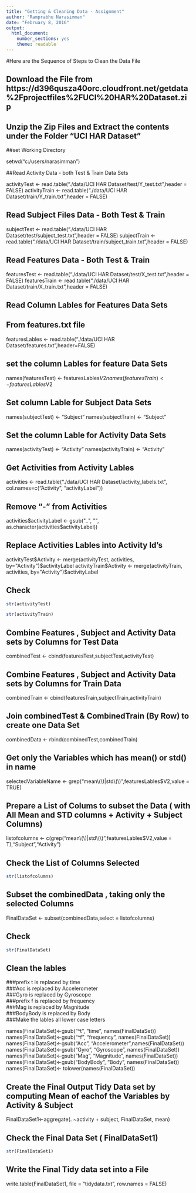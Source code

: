 ```yaml
---
title: "Getting & Cleaning Data - Assignment"
author: "Ramprabhu Narasimman"
date: "February 8, 2016"
output: 
  html_document: 
    number_sections: yes
    theme: readable
---
```


#Here are the Sequence of Steps to Clean the Data File 

## Download the File from https://d396qusza40orc.cloudfront.net/getdata%2Fprojectfiles%2FUCI%20HAR%20Dataset.zip 

## Unzip the Zip Files and Extract the contents under the Folder "UCI HAR Dataset"

##set Working Directory

setwd("c:/users/narasimman")

##Read Activity Data - both Test & Train Data Sets 

activityTest  <- read.table("./data/UCI HAR Dataset/test/Y_test.txt",header = FALSE)
activityTrain <- read.table("./data/UCI HAR Dataset/train/Y_train.txt",header = FALSE)

## Read Subject Files Data - Both Test & Train

subjectTest  <- read.table("./data/UCI HAR Dataset/test/subject_test.txt",header = FALSE)
subjectTrain <- read.table("./data/UCI HAR Dataset/train/subject_train.txt",header = FALSE)

## Read Features Data - Both Test & Train

featuresTest  <- read.table("./data/UCI HAR Dataset/test/X_test.txt",header = FALSE)
featuresTrain <- read.table("./data/UCI HAR Dataset/train/X_train.txt",header = FALSE)


## Read Column Lables for Features Data Sets 
## From features.txt file

featuresLables <- read.table("./data/UCI HAR Dataset/features.txt",header=FALSE)

## set the column Lables for feature Data Sets

names(featuresTest) <- featuresLables$V2
names(featuresTrain) <- featuresLables$V2

## Set column Lable for Subject Data Sets 

names(subjectTest) <- "Subject"
names(subjectTrain) <- "Subject"

## Set the column Lable for Activity Data Sets

names(activityTest) <- "Activity"
names(activityTrain) <- "Activity"

## Get Activities from Activity Lables 

activities <- read.table("./data/UCI HAR Dataset/activity_labels.txt", col.names=c("Activity", "activityLabel"))

## Remove "-" from Activities

activities$activityLabel <- gsub("_", "", as.character(activities$activityLabel))

## Replace Activities Lables into Activity Id's

activityTest$Activity <- merge(activityTest, activities, by="Activity")$activityLabel
activityTrain$Activity <- merge(activityTrain, activities, by="Activity")$activityLabel

## Check 

```r
str(activityTest)

```

```r
str(activityTrain)

```

## Combine Features , Subject and Activity Data sets by Columns for Test Data

combinedTest <- cbind(featuresTest,subjectTest,activityTest)

## Combine Features , Subject and Activity Data sets by Columns for Train Data

combinedTrain <- cbind(featuresTrain,subjectTrain,activityTrain)

## Join combinedTest & CombinedTrain (By Row) to create one Data Set

combinedData <- rbind(combinedTest,combinedTrain)

## Get only the Variables which has mean() or std() in name 

selectedVariableName <- grep("mean\\(\\)|std\\(\\)",featuresLables$V2,value = TRUE)

## Prepare a List of Colums to subset the Data ( with All Mean and STD columns + Activity + Subject Columns)

listofcolumns <- c(grep("mean\\(\\)|std\\(\\)",featuresLables$V2,value = T),"Subject","Activity")

## Check the List of Columns Selected 

```r
str(listofcolumns)

```


## Subset the combinedData , taking only the selected Columns

FinalDataSet <- subset(combinedData,select = listofcolumns)

## Check 

```r
str(FinalDataSet)

```


## Clean the lables 
###prefix t is replaced by time  
###Acc is replaced by Accelerometer  
###Gyro is replaced by Gyroscope  
###prefix f is replaced by frequency  
###Mag is replaced by Magnitude  
###BodyBody is replaced by Body  
###Make the lables all lower case letters  

names(FinalDataSet)<-gsub("^t", "time", names(FinalDataSet))     
names(FinalDataSet)<-gsub("^f", "frequency", names(FinalDataSet))  
names(FinalDataSet)<-gsub("Acc", "Accelerometer",names(FinalDataSet))
names(FinalDataSet)<-gsub("Gyro", "Gyroscope", names(FinalDataSet))  
names(FinalDataSet)<-gsub("Mag", "Magnitude", names(FinalDataSet))  
names(FinalDataSet)<-gsub("BodyBody", "Body", names(FinalDataSet))  
names(FinalDataSet)<- tolower(names(FinalDataSet))  


## Create the Final Output Tidy Data set by computing Mean of eachof the Variables by Activity & Subject

FinalDataSet1<-aggregate(. ~activity + subject, FinalDataSet, mean)

## Check the Final Data Set ( FinalDataSet1)

```r
str(FinalDataSet1)

```

## Write the Final Tidy data set into a File

write.table(FinalDataSet1, file = "tidydata.txt", row.names = FALSE)


